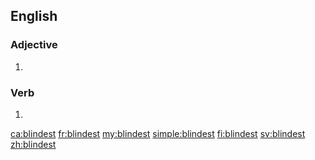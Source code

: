 ==English==

===Adjective===
{{head|en|adjective superlative form}}

# {{en-superlative of|blind}}

===Verb===
{{head|en|verb form}}

# {{en-archaic second-person singular of|blind|lang=en}}

[[ca:blindest]]
[[fr:blindest]]
[[my:blindest]]
[[simple:blindest]]
[[fi:blindest]]
[[sv:blindest]]
[[zh:blindest]]